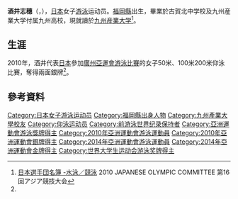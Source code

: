 {{Infobox Swimmer
| swimmername = 酒井志穗
| image = 
| imagesize = 
| caption = 
| fullname =  
| nationality = {{JPN}}
| strokes = [[仰泳|仰泳]] 
| club = 
| collegeteam = 
| birth_date ={{birth date and age|1990|12|1}}<ref name="廣州亞運">[http://www.gz2010.cn/info/CHN_CHN/ZB/ZBB101A_SY@@@@@@@@@@@@@@@CHN_number=230836.html 2010年廣州亞運會官方網站 游泳 - 酒井志穗 - 简历]</ref>
| birth_place = {{JPN}}[[福岡縣|福岡縣]][[古賀市|古賀市]]
| height = {{height|m=1.58}}<ref name="廣州亞運"/>
| weight = {{weight|kg=54|lb}}<ref name="廣州亞運"/>
| medaltemplates =
{{MedalCountry | {{JPN}}}}
{{MedalSport | 女子[[游泳|游泳]]}}
{{MedalCompetition | [[亞洲運動會|亞洲運動會]]}}
{{MedalSilver | [[2010年亞洲運動會|2010年 廣州]] | [[2010年亞洲運動會游泳比賽|100米仰泳]] }}
{{MedalSilver | [[2010年亞洲運動會|2010年 廣州]] | [[2010年亞洲運動會游泳比賽|200米仰泳]] }}
}}
{{Japanese|japanese=酒井 志穂|kana=さかい しほ|romaji=Sakai Shiho}}
'''酒井志穗'''（{{lang|ja|'''さかい しほ'''}}，{{bd|1990年|12月1日}}），[[日本|日本]]女子[[游泳|游泳]]运动员。[[福岡縣|福岡縣]]出生，畢業於古賀北中学校及九州産業大学付属九州高校，現就讀於[[九州産業大学|九州産業大学]]<ref>[http://www.joc.or.jp/int_games/asia/2010/pdf/member/02_swimming.pdf 日本選手団名簿 -水泳／競泳] {{Wayback|url=http://www.joc.or.jp/int_games/asia/2010/pdf/member/02_swimming.pdf |date=20111018003544 }}2010 JAPANESE OLYMPIC COMMITTEE  第16回アジア競技大会{{ja}}</ref>。

==生涯==
2010年，酒井代表[[2010年亚洲运动会日本代表团|日本]]參加[[2010年亞洲運動會|廣州亞運會]][[2010年亞洲運動會游泳比賽|游泳比賽]]的女子50米、100米200米仰泳比賽，奪得兩面銀牌<ref name="廣州亞運"/>。

==參考資料==
{{reflist}}

{{DEFAULTSORT:Sakai Shiho}}
[[Category:日本女子游泳运动员|Category:日本女子游泳运动员]]
[[Category:福岡縣出身人物|Category:福岡縣出身人物]]
[[Category:九州產業大學校友|Category:九州產業大學校友]]
[[Category:仰泳运动员|Category:仰泳运动员]]
[[Category:前游泳世界纪录保持者|Category:前游泳世界纪录保持者]]
[[Category:亞洲運動會游泳獎牌得主|Category:亞洲運動會游泳獎牌得主]]
[[Category:2010年亞洲運動會游泳運動員|Category:2010年亞洲運動會游泳運動員]]
[[Category:2010年亞洲運動會銀牌得主|Category:2010年亞洲運動會銀牌得主]]
[[Category:2014年亞洲運動會游泳運動員|Category:2014年亞洲運動會游泳運動員]]
[[Category:2014年亞洲運動會金牌得主|Category:2014年亞洲運動會金牌得主]]
[[Category:世界大学生运动会游泳奖牌得主|Category:世界大学生运动会游泳奖牌得主]]

{{Japan-sport-bio-stub}}